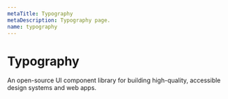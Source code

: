 ```yaml
---
metaTitle: Typography
metaDescription: Typography page.
name: typography
---
```


# Typography

<Description>
  An open-source UI component library for building high-quality, accessible
  design systems and web apps.
</Description>
